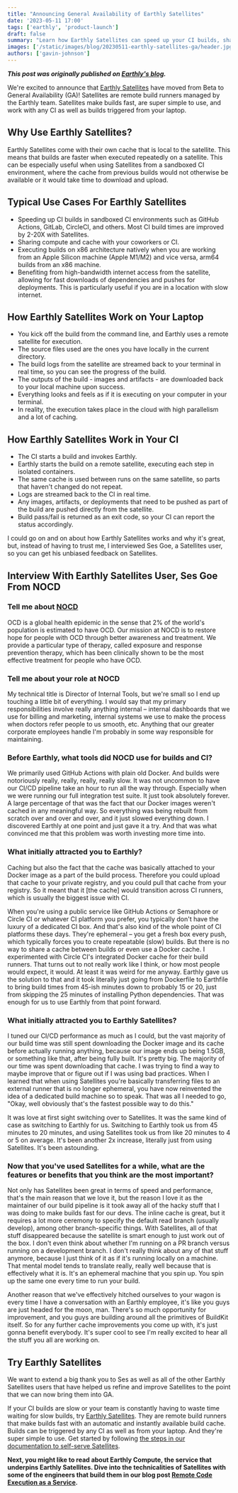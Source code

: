 ```yaml
---
title: "Announcing General Availability of Earthly Satellites"
date: '2023-05-11 17:00'
tags: ['earthly', 'product-launch']
draft: false
summary: "Learn how Earthly Satellites can speed up your CI builds, share compute and cache with your team, and execute builds on different architectures. Find out why users like Ses Goe from NOCD are raving about the performance and simplicity of Earthly Satellites."
images: ['/static/images/blog/20230511-earthly-satellites-ga/header.jpg']
authors: ['gavin-johnson']
---
```

**_This post was originally published on [Earthly's blog](https://earthly.dev/blog/earthly-satellites-ga/)._**
<br />

We're excited to announce that [Earthly Satellites](https://earthly.dev/earthly-satellites) have moved from Beta to General Availability (GA)! Satellites are remote build runners managed by the Earthly team. Satellites make builds fast, are super simple to use, and work with any CI as well as builds triggered from your laptop.

## Why Use Earthly Satellites?

Earthly Satellites come with their own cache that is local to the satellite. This means that builds are faster when executed repeatedly on a satellite. This can be especially useful when using Satellites from a sandboxed CI environment, where the cache from previous builds would not otherwise be available or it would take time to download and upload.

## Typical Use Cases For Earthly Satellites

* Speeding up CI builds in sandboxed CI environments such as GitHub Actions, GitLab, CircleCI, and others. Most CI build times are improved by 2-20X with Satellites.
* Sharing compute and cache with your coworkers or CI.
* Executing builds on x86 architecture natively when you are working from an Apple Silicon machine (Apple M1/M2) and vice versa, arm64 builds from an x86 machine.
* Benefiting from high-bandwidth internet access from the satellite, allowing for fast downloads of dependencies and pushes for deployments. This is particularly useful if you are in a location with slow internet.

## How Earthly Satellites Work on Your Laptop

* You kick off the build from the command line, and Earthly uses a remote satellite for execution.
* The source files used are the ones you have locally in the current directory.
* The build logs from the satellite are streamed back to your terminal in real time, so you can see the progress of the build.
* The outputs of the build - images and artifacts - are downloaded back to your local machine upon success.
* Everything looks and feels as if it is executing on your computer in your terminal.
* In reality, the execution takes place in the cloud with high parallelism and a lot of caching.

## How Earthly Satellites Work in Your CI

* The CI starts a build and invokes Earthly.
* Earthly starts the build on a remote satellite, executing each step in isolated containers.
* The same cache is used between runs on the same satellite, so parts that haven't changed do not repeat.
* Logs are streamed back to the CI in real time.
* Any images, artifacts, or deployments that need to be pushed as part of the build are pushed directly from the satellite.
* Build pass/fail is returned as an exit code, so your CI can report the status accordingly.

I could go on and on about how Earthly Satellites works and why it's great, but, instead of having to trust me, I interviewed Ses Goe, a Satellites user, so you can get his unbiased feedback on Satellites.

## Interview With Earthly Satellites User, Ses Goe From NOCD


### Tell me about [NOCD](https://www.treatmyocd.com/)

OCD is a global health epidemic in the sense that 2% of the world's population is estimated to have OCD. Our mission at NOCD is to restore hope for people with OCD through better awareness and treatment. We provide a particular type of therapy, called exposure and response prevention therapy, which has been clinically shown to be the most effective treatment for people who have OCD.


### Tell me about your role at NOCD

My technical title is Director of Internal Tools, but we're small so I end up touching a little bit of everything. I would say that my primary responsibilities involve really anything internal – internal dashboards that we use for billing and marketing, internal systems we use to make the process when doctors refer people to us smooth, etc. Anything that our greater corporate employees handle I'm probably in some way responsible for maintaining.


### Before Earthly, what tools did NOCD use for builds and CI?

We primarily used GitHub Actions with plain old Docker. And builds were notoriously really, really, really, really slow. It was not uncommon to have our CI/CD pipeline take an hour to run all the way through. Especially when we were running our full integration test suite. It just took absolutely forever. A large percentage of that was the fact that our Docker images weren't cached in any meaningful way. So everything was being rebuilt from scratch over and over and over, and it just slowed everything down. I discovered Earthly at one point and just gave it a try. And that was what convinced me that this problem was worth investing more time into.


### What initially attracted you to Earthly?

Caching but also the fact that the cache was basically attached to your Docker image as a part of the build process. Therefore you could upload that cache to your private registry, and you could pull that cache from your registry. So it meant that it [the cache] would transition across CI runners, which is usually the biggest issue with CI.

When you're using a public service like GitHub Actions or Semaphore or Circle CI or whatever CI platform you prefer, you typically don't have the luxury of a dedicated CI box. And that's also kind of the whole point of CI platforms these days. They're ephemeral – you get a fresh box every push, which typically forces you to create repeatable (slow) builds. But there is no way to share a cache between builds or even use a Docker cache. I experimented with Circle CI's integrated Docker cache for their build runners. That turns out to not really work like I think, or how most people would expect, it would. At least it was weird for me anyway. Earthly gave us the solution to that and it took literally just going from Dockerfile to Earthfile to bring build times from 45-ish minutes down to probably 15 or 20, just from skipping the 25 minutes of installing Python dependencies. That was enough for us to use Earthly from that point forward.


### What initially attracted you to Earthly Satellites?

I tuned our CI/CD performance as much as I could, but the vast majority of our build time was still spent downloading the Docker image and its cache before actually running anything, because our image ends up being 1.5GB, or something like that, after being fully built. It's pretty big. The majority of our time was spent downloading that cache. I was trying to find a way to maybe improve that or figure out if I was using bad practices. When I learned that when using Satellites you're basically transferring files to an external runner that is no longer ephemeral, you have now reinvented the idea of a dedicated build machine so to speak. That was all I needed to go, "Okay, well obviously that's the fastest possible way to do this."

It was love at first sight switching over to Satellites. It was the same kind of case as switching to Earthly for us. Switching to Earthly took us from 45 minutes to 20 minutes, and using Satellites took us from like 20 minutes to 4 or 5 on average. It's been another 2x increase, literally just from using Satellites. It's been astounding.


### Now that you've used Satellites for a while, what are the features or benefits that you think are the most important?

Not only has Satellites been great in terms of speed and performance, that's the main reason that we love it, but the reason I love it as the maintainer of our build pipeline is it took away all of the hacky stuff that I was doing to make builds fast for our devs. The inline cache is great, but it requires a lot more ceremony to specify the default read branch (usually develop), among other branch-specific things. With Satellites, all of that stuff disappeared because the satellite is smart enough to just work out of the box. I don't even think about whether I'm running on a PR branch versus running on a development branch. I don't really think about any of that stuff anymore, because I just think of it as if it's running locally on a machine. That mental model tends to translate really, really well because that is effectively what it is. It's an ephemeral machine that you spin up. You spin up the same one every time to run your build.

Another reason that we've effectively hitched ourselves to your wagon is every time I have a conversation with an Earthly employee, it's like you guys are just headed for the moon, man. There's so much opportunity for improvement, and you guys are building around all the primitives of BuildKit itself. So for any further cache improvements you come up with, it's just gonna benefit everybody. It's super cool to see I'm really excited to hear all the stuff you all are working on.


## Try Earthly Satellites

We want to extend a big thank you to Ses as well as all of the other Earthly Satellites users that have helped us refine and improve Satellites to the point that we can now bring them into GA.

If your CI builds are slow or your team is constantly having to waste time waiting for slow builds, try [Earthly Satellites](https://earthly.dev/earthly-satellites). They are remote build runners that make builds fast with an automatic and instantly available build cache. Builds can be triggered by any CI as well as from your laptop. And they're super simple to use. Get started by following [the steps in our documentation to self-serve Satellites](https://docs.earthly.dev/earthly-cloud/satellites).

**Next, you might like to read about Earthly Compute, the service that underpins Earthly Satellites. Dive into the technicalities of Satellites with some of the engineers that build them in our blog post [Remote Code Execution as a Service](/blog/remote-code-execution/).**

